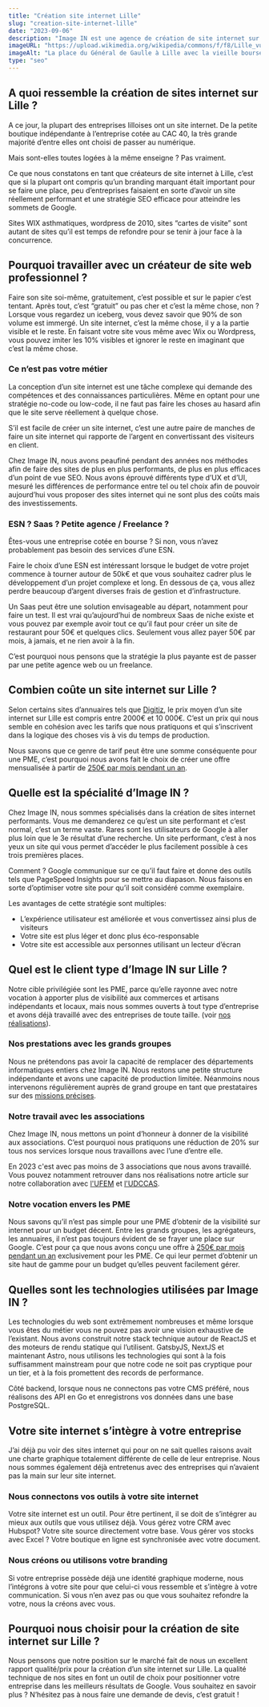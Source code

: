 ```yaml
---
title: "Création site internet Lille"
slug: "creation-site-internet-lille"
date: "2023-09-06"
description: "Image IN est une agence de création de site internet sur Lille. Nous créons des sites internet performants et modernes pour les entreprises de la métropole lilloise."
imageURL: "https://upload.wikimedia.org/wikipedia/commons/f/f8/Lille_vue_gd_place.JPG"
imageAlt: "La place du Général de Gaulle à Lille avec la vieille bourse en arrière plan"
type: "seo"
---
```


## A quoi ressemble la création de sites internet sur Lille ?

A ce jour, la plupart des entreprises lilloises ont un site internet. De la petite boutique indépendante à l’entreprise cotée au CAC 40, la très grande majorité d’entre elles ont choisi de passer au numérique.

Mais sont-elles toutes logées à la même enseigne ? Pas vraiment.

Ce que nous constatons en tant que créateurs de site internet à Lille, c’est que si la plupart ont compris qu’un branding marquant était important pour se faire une place, peu d’entreprises faisaient en sorte d’avoir un site réellement performant et une stratégie SEO efficace pour atteindre les sommets de Google.

Sites WIX asthmatiques, wordpress de 2010, sites “cartes de visite” sont autant de sites qu’il est temps de refondre pour se tenir à jour face à la concurrence.

## Pourquoi travailler avec un créateur de site web professionnel ?

Faire son site soi-même, gratuitement, c’est possible et sur le papier c’est tentant. Après tout, c’est “gratuit” ou pas cher et c’est la même chose, non ? Lorsque vous regardez un iceberg, vous devez savoir que 90% de son volume est immergé. Un site internet, c’est la même chose, il y a la partie visible et le reste. En faisant votre site vous même avec Wix ou Wordpress, vous pouvez imiter les 10% visibles et ignorer le reste en imaginant que c’est la même chose.

### Ce n’est pas votre métier

La conception d’un site internet est une tâche complexe qui demande des compétences et des connaissances particulières. Même en optant pour une stratégie no-code ou low-code, il ne faut pas faire les choses au hasard afin que le site serve réellement à quelque chose.

S’il est facile de créer un site internet, c’est une autre paire de manches de faire un site internet qui rapporte de l’argent en convertissant des visiteurs en client.

Chez Image IN, nous avons peaufiné pendant des années nos méthodes afin de faire des sites de plus en plus performants, de plus en plus efficaces d’un point de vue SEO. Nous avons éprouvé différents type d’UX et d’UI, mesuré les différences de performance entre tel ou tel choix afin de pouvoir aujourd’hui vous proposer des sites internet qui ne sont plus des coûts mais des investissements.

### ESN ? Saas ? Petite agence / Freelance ?

Êtes-vous une entreprise cotée en bourse ? Si non, vous n’avez probablement pas besoin des services d’une ESN.

Faire le choix d’une ESN est intéressant lorsque le budget de votre projet commence à tourner autour de 50k€ et que vous souhaitez cadrer plus le développement d’un projet complexe et long. En dessous de ça, vous allez perdre beaucoup d’argent diverses frais de gestion et d’infrastructure.

Un Saas peut être une solution envisageable au départ, notamment pour faire un test. Il est vrai qu’aujourd’hui de nombreux Saas de niche existe et vous pouvez par exemple avoir tout ce qu’il faut pour créer un site de restaurant pour 50€ et quelques clics. Seulement vous allez payer 50€ par mois, à jamais, et ne rien avoir à la fin.

C’est pourquoi nous pensons que la stratégie la plus payante est de passer par une petite agence web ou un freelance. 

## Combien coûte un site internet sur Lille ?

Selon certains sites d’annuaires tels que [Digitiz](https://digitiz.fr/annuaire/creation-site-internet/lille/#:~:text=En%20moyenne%2C%20un%20site%20web,le%20meilleur%20rapport%20qualit%C3%A9%2Fprix.), le prix moyen d’un site internet sur Lille est compris entre 2000€ et 10 000€. C’est un prix qui nous semble en cohésion avec les tarifs que nous pratiquons et qui s’inscrivent dans la logique des choses vis à vis du temps de production.

Nous savons que ce genre de tarif peut être une somme conséquente pour une PME, c’est pourquoi nous avons fait le choix de créer une offre mensualisée à partir de [250€ par mois pendant un an](/votre-site-a-250-euros-par-mois-pendant-1-an/).

## Quelle est la spécialité d’Image IN ?

Chez Image IN, nous sommes spécialisés dans la création de sites internet performants. Vous me demanderez ce qu’est un site performant et c’est normal, c’est un terme vaste. Rares sont les utilisateurs de Google à aller plus loin que le 3e résultat d’une recherche. Un site performant, c’est à nos yeux un site qui vous permet d’accéder le plus facilement possible à ces trois premières places.

Comment ? Google communique sur ce qu’il faut faire et donne des outils tels que PageSpeed Insights pour se mettre au diapason. Nous faisons en sorte d’optimiser votre site pour qu’il soit considéré comme exemplaire.

Les avantages de cette stratégie sont multiples:

- L’expérience utilisateur est améliorée et vous convertissez ainsi plus de visiteurs
- Votre site est plus léger et donc plus éco-responsable
- Votre site est accessible aux personnes utilisant un lecteur d’écran

## Quel est le client type d’Image IN sur Lille ?

Notre cible privilégiée sont les PME, parce qu’elle rayonne avec notre vocation à apporter plus de visibilité aux commerces et artisans indépendants et locaux, mais nous sommes ouverts à tout type d’entreprise et avons déjà travaillé avec des entreprises de toute taille. (voir [nos réalisations](/realisations/)).

### Nos prestations avec les grands groupes

Nous ne prétendons pas avoir la capacité de remplacer des départements informatiques entiers chez Image IN. Nous restons une petite structure indépendante et avons une capacité de production limitée. Néanmoins nous intervenons régulièrement auprès de grand groupe en tant que prestataires sur des [missions précises](/offres/).

### Notre travail avec les associations

Chez Image IN, nous mettons un point d’honneur à donner de la visibilité aux associations. C’est pourquoi nous pratiquons une réduction de 20% sur tous nos services lorsque nous travaillons avec l’une d’entre elle.

En 2023 c'est avec pas moins de 3 associations que nous avons travaillé. Vous pouvez notamment retrouver dans nos réalisations notre article sur notre collaboration avec [l'UFEM](/realisations/ufem/) et [l'UDCCAS](/realisations/udccas/).

### Notre vocation envers les PME

Nous savons qu’il n’est pas simple pour une PME d’obtenir de la visibilité sur internet pour un budget décent. Entre les grands groupes, les agrégateurs, les annuaires, il n’est pas toujours évident de se frayer une place sur Google. C’est pour ça que nous avons conçu une offre à [250€ par mois pendant un an](/votre-site-a-250-euros-par-mois-pendant-1-an/) exclusivement pour les PME. Ce qui leur permet d’obtenir un site haut de gamme pour un budget qu’elles peuvent facilement gérer.

## Quelles sont les technologies utilisées par Image IN ?

Les technologies du web sont extrêmement nombreuses et même lorsque vous êtes du métier vous ne pouvez pas avoir une vision exhaustive de l’existant. Nous avons construit notre stack technique autour de ReactJS et des moteurs de rendu statique qui l’utilisent. GatsbyJS, NextJS et maintenant Astro, nous utilisons les technologies qui sont à la fois suffisamment mainstream pour que notre code ne soit pas cryptique pour un tier, et à la fois promettent des records de performance.

Côté backend, lorsque nous ne connectons pas votre CMS préféré, nous réalisons des API en Go et enregistrons vos données dans une base PostgreSQL.

## Votre site internet s’intègre à votre entreprise

J’ai déjà pu voir des sites internet qui pour on ne sait quelles raisons avait une charte graphique totalement différente de celle de leur entreprise. Nous nous sommes également déjà entretenus avec des entreprises qui n’avaient pas la main sur leur site internet.

### Nous connectons vos outils à votre site internet

Votre site internet est un outil. Pour être pertinent, il se doit de s’intégrer au mieux aux outils que vous utilisez déjà. Vous gérez votre CRM avec Hubspot? Votre site source directement votre base. Vous gérer vos stocks avec Excel ? Votre boutique en ligne est synchronisée avec votre document.

### Nous créons ou utilisons votre branding

Si votre entreprise possède déjà une identité graphique moderne, nous l’intégrons à votre site pour que celui-ci vous ressemble et s’intègre à votre communication. Si vous n’en avez pas ou que vous souhaitez refondre la votre, nous la créons avec vous.

## Pourquoi nous choisir pour la création de site internet sur Lille ?

Nous pensons que notre position sur le marché fait de nous un excellent rapport qualité/prix pour la création d’un site internet sur Lille. La qualité technique de nos sites en font un outil de choix pour positionner votre entreprise dans les meilleurs résultats de Google. Vous souhaitez en savoir plus ? N’hésitez pas à nous faire une demande de devis, c’est gratuit !